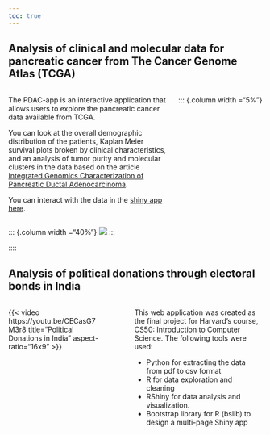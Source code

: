 ```yaml
---
toc: true
---
```


## Analysis of clinical and molecular data for pancreatic cancer from The Cancer Genome Atlas (TCGA)

:::: {.columns}

::: {.column width="55%"}
The PDAC-app is an interactive application that allows users to explore the pancreatic cancer data available from TCGA. 

You can look at the overall demographic distribution of the patients, Kaplan Meier survival plots broken by clinical characteristics, and an analysis of tumor purity and molecular clusters in the data based on the article [Integrated Genomics Characterization of Pancreatic Ductal Adenocarcinoma](https://www.cell.com/cancer-cell/fulltext/S1535-6108(17)30299-4?).

You can interact with the data in the [shiny app here](https://slathwal.shinyapps.io/pdac-app/). 
:::

::: {.column width ="5%"}
:::

::: {.column width ="40%"}
![](images/PDAC-app.png)
:::

::::

## Analysis of political donations through electoral bonds in India

:::: columns

::: {.column width="40%"}
{{< video https://youtu.be/CECasG7M3r8 title="Political Donations in India" aspect-ratio="16x9" >}}
:::

::: {.column width="5%"}
:::

::: {.column width="55%"}
This web application was created as the final project for Harvard's course, CS50: Introduction to Computer Science.
The following tools were used:

- Python for extracting the data from pdf to csv format
- R for data exploration and cleaning
- RShiny for data analysis and visualization.
- Bootstrap library for R (bslib) to design a multi-page Shiny app
:::

::::